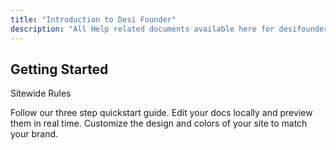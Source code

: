 ```yaml
---
title: "Introduction to Desi Founder"
description: "All Help related documents available here for desifounder."
---
```


## Getting Started

Sitewide Rules

<Card title="Rules" icon="square-user" iconType="regular" horizontal={false} href="/rules">
  Follow our three step quickstart guide.
</Card>

<Columns cols={1}>
  <Card title="Privacy" icon="globe-pointer" iconType="regular" href="/privacy">
    Edit your docs locally and preview them in real time.
  </Card>
  <Card title="About" icon="address-card" iconType="regular" href="/about">
    Customize the design and colors of your site to match your brand.
  </Card>
</Columns>